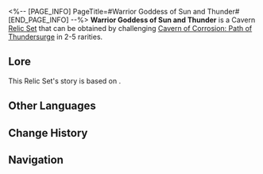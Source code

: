 <%-- [PAGE_INFO]
PageTitle=#Warrior Goddess of Sun and Thunder#
[END_PAGE_INFO] --%>
{{Relic Set Infobox
|id           = 81254
|image1       = Item Warrior Goddess of Sun and Thunder.png{{subst:void|<!--$UPLOAD:<<SpriteOutput/ItemFigures/71044.png>-<Item Warrior Goddess of Sun and Thunder.png>-<Relic Icons>>-->}}
|type         = Cavern Relic
|2pcBonus     = Increases SPD by 6%.
|4pcBonus     = When the wearer or their memosprite provides healing to ally targets other than themselves, the wearer gains "Gentle Rain," which lasts for 2 turn(s) and can only trigger once per turn. While the wearer has "Gentle Rain," SPD increases by 6% and all allies' CRIT DMG increases by 15%. This effect cannot stack.
|head         = Warrior Goddess's Winged Helm
|hand         = Warrior Goddess's Cavalry Gauntlets
|body         = Warrior Goddess's Dawn Cape
|feet         = Warrior Goddess's Honor Spurs
|rarity       = 2345
|source2.1    = [[Cavern of Corrosion: Path of Thundersurge]]
|source3.1    = [[Cavern of Corrosion: Path of Thundersurge]]
|source4.1    = [[Cavern of Corrosion: Path of Thundersurge]]
|source5.1    = [[Cavern of Corrosion: Path of Thundersurge]]
|source5.2    = [[Synthesize Relics]]
|utility1     = 
|utility2     = 
|utility3     = 
}}
'''Warrior Goddess of Sun and Thunder''' is a Cavern [[Relic/Sets|Relic Set]] that can be obtained by challenging [[Cavern of Corrosion: Path of Thundersurge]] in 2-5{{Icon/Stars|1}} rarities.

==Lore==
This Relic Set's story is based on {{tx}}.
{{Relic Lore|Warrior Goddess of Sun and Thunder}}

==Other Languages==
{{Other Languages
|en   = Warrior Goddess of Sun and Thunder
|zhs  = 烈阳惊雷的女武神
|zht  = 烈陽驚雷的女武神
|ja   = 烈陽と雷鳴の武神
|ko   = 태양과 번개의 여전사
|es   = Guerrera celestial del sol y el trueno
|fr   = Valkyrie du soleil et de la foudre
|ru   = Воительница солнца и грозы
|th   = Warrior Goddess of Sun and Thunder
|vi   = Nữ Thần Chiến Binh Nắng Sấm
|de   = Kriegsgöttin der lodernden Sonne und des Donners
|id   = Warrior Goddess of Sun and Thunder
|pt   = Deusa Guerreira do Sol e do Trovão
}}

==Change History==
{{Change History|3.3}}

==Navigation==
{{Relic Set Navbox}}